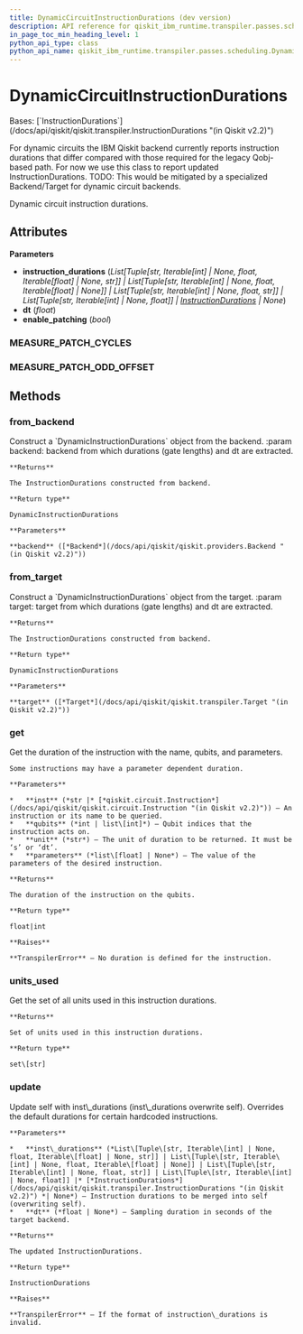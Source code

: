 ```yaml
---
title: DynamicCircuitInstructionDurations (dev version)
description: API reference for qiskit_ibm_runtime.transpiler.passes.scheduling.DynamicCircuitInstructionDurations in the dev version of qiskit-ibm-runtime
in_page_toc_min_heading_level: 1
python_api_type: class
python_api_name: qiskit_ibm_runtime.transpiler.passes.scheduling.DynamicCircuitInstructionDurations
---
```


# DynamicCircuitInstructionDurations

<Class id="qiskit_ibm_runtime.transpiler.passes.scheduling.DynamicCircuitInstructionDurations" isDedicatedPage={true} github="https://github.com/Qiskit/qiskit-ibm-runtime/tree/main/qiskit_ibm_runtime/transpiler/passes/scheduling/utils.py#L140-L328" signature="DynamicCircuitInstructionDurations(instruction_durations=None, dt=None, enable_patching=True)" modifiers="class">
  Bases: [`InstructionDurations`](/docs/api/qiskit/qiskit.transpiler.InstructionDurations "(in Qiskit v2.2)")

  For dynamic circuits the IBM Qiskit backend currently reports instruction durations that differ compared with those required for the legacy Qobj-based path. For now we use this class to report updated InstructionDurations. TODO: This would be mitigated by a specialized Backend/Target for dynamic circuit backends.

  Dynamic circuit instruction durations.

  ## Attributes

  **Parameters**

  *   **instruction\_durations** (*List\[Tuple\[str, Iterable\[int] | None, float, Iterable\[float] | None, str]] | List\[Tuple\[str, Iterable\[int] | None, float, Iterable\[float] | None]] | List\[Tuple\[str, Iterable\[int] | None, float, str]] | List\[Tuple\[str, Iterable\[int] | None, float]] |* [*InstructionDurations*](/docs/api/qiskit/qiskit.transpiler.InstructionDurations "(in Qiskit v2.2)") *| None*)
  *   **dt** (*float*)
  *   **enable\_patching** (*bool*)

  ### MEASURE\_PATCH\_CYCLES

  <Attribute id="qiskit_ibm_runtime.transpiler.passes.scheduling.DynamicCircuitInstructionDurations.MEASURE_PATCH_CYCLES" attributeValue="160" />

  ### MEASURE\_PATCH\_ODD\_OFFSET

  <Attribute id="qiskit_ibm_runtime.transpiler.passes.scheduling.DynamicCircuitInstructionDurations.MEASURE_PATCH_ODD_OFFSET" attributeValue="64" />

  ## Methods

  ### from\_backend

  <Function id="qiskit_ibm_runtime.transpiler.passes.scheduling.DynamicCircuitInstructionDurations.from_backend" github="https://github.com/Qiskit/qiskit-ibm-runtime/tree/main/qiskit_ibm_runtime/transpiler/passes/scheduling/utils.py#L162-L172" signature="from_backend(backend)" modifiers="classmethod">
    Construct a `DynamicInstructionDurations` object from the backend. :param backend: backend from which durations (gate lengths) and dt are extracted.

    **Returns**

    The InstructionDurations constructed from backend.

    **Return type**

    DynamicInstructionDurations

    **Parameters**

    **backend** ([*Backend*](/docs/api/qiskit/qiskit.providers.Backend "(in Qiskit v2.2)"))
  </Function>

  ### from\_target

  <Function id="qiskit_ibm_runtime.transpiler.passes.scheduling.DynamicCircuitInstructionDurations.from_target" github="https://github.com/Qiskit/qiskit-ibm-runtime/tree/main/qiskit_ibm_runtime/transpiler/passes/scheduling/utils.py#L174-L191" signature="from_target(target)" modifiers="classmethod">
    Construct a `DynamicInstructionDurations` object from the target. :param target: target from which durations (gate lengths) and dt are extracted.

    **Returns**

    The InstructionDurations constructed from backend.

    **Return type**

    DynamicInstructionDurations

    **Parameters**

    **target** ([*Target*](/docs/api/qiskit/qiskit.transpiler.Target "(in Qiskit v2.2)"))
  </Function>

  ### get

  <Function id="qiskit_ibm_runtime.transpiler.passes.scheduling.DynamicCircuitInstructionDurations.get" signature="get(inst, qubits, unit='dt', parameters=None)">
    Get the duration of the instruction with the name, qubits, and parameters.

    Some instructions may have a parameter dependent duration.

    **Parameters**

    *   **inst** (*str |* [*qiskit.circuit.Instruction*](/docs/api/qiskit/qiskit.circuit.Instruction "(in Qiskit v2.2)")) – An instruction or its name to be queried.
    *   **qubits** (*int | list\[int]*) – Qubit indices that the instruction acts on.
    *   **unit** (*str*) – The unit of duration to be returned. It must be ‘s’ or ‘dt’.
    *   **parameters** (*list\[float] | None*) – The value of the parameters of the desired instruction.

    **Returns**

    The duration of the instruction on the qubits.

    **Return type**

    float|int

    **Raises**

    **TranspilerError** – No duration is defined for the instruction.
  </Function>

  ### units\_used

  <Function id="qiskit_ibm_runtime.transpiler.passes.scheduling.DynamicCircuitInstructionDurations.units_used" signature="units_used()">
    Get the set of all units used in this instruction durations.

    **Returns**

    Set of units used in this instruction durations.

    **Return type**

    set\[str]
  </Function>

  ### update

  <Function id="qiskit_ibm_runtime.transpiler.passes.scheduling.DynamicCircuitInstructionDurations.update" github="https://github.com/Qiskit/qiskit-ibm-runtime/tree/main/qiskit_ibm_runtime/transpiler/passes/scheduling/utils.py#L193-L239" signature="update(inst_durations, dt=None)">
    Update self with inst\_durations (inst\_durations overwrite self). Overrides the default durations for certain hardcoded instructions.

    **Parameters**

    *   **inst\_durations** (*List\[Tuple\[str, Iterable\[int] | None, float, Iterable\[float] | None, str]] | List\[Tuple\[str, Iterable\[int] | None, float, Iterable\[float] | None]] | List\[Tuple\[str, Iterable\[int] | None, float, str]] | List\[Tuple\[str, Iterable\[int] | None, float]] |* [*InstructionDurations*](/docs/api/qiskit/qiskit.transpiler.InstructionDurations "(in Qiskit v2.2)") *| None*) – Instruction durations to be merged into self (overwriting self).
    *   **dt** (*float | None*) – Sampling duration in seconds of the target backend.

    **Returns**

    The updated InstructionDurations.

    **Return type**

    InstructionDurations

    **Raises**

    **TranspilerError** – If the format of instruction\_durations is invalid.
  </Function>
</Class>

